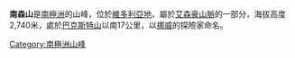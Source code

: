 {{coord|74|33|S|162|36|E|type:mountain|display=title}}

'''南森山'''是[[南極洲|南極洲]]的山峰，位於[[維多利亞地|維多利亞地]]，屬於[[艾森豪山脈|艾森豪山脈]]的一部分，海拔高度2,740米，處於[[巴克斯特山|巴克斯特山]]以南17公里，以[[挪威|挪威]]的探險家命名。

{{DEFAULTSORT:Mount Nansen}}
[[Category:南極洲山峰|Category:南極洲山峰]]


{{ScottCoast-geo-stub}}